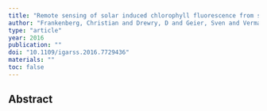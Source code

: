 ```yaml
---
title: "Remote sensing of solar induced chlorophyll fluorescence from satellites, airplanes and ground-based stations"
author: "Frankenberg, Christian and Drewry, D and Geier, Sven and Verma, Manish and Lawson, Peter and Stutz, Jochen and Grossmann, Katja"
type: "article"
year: 2016
publication: ""
doi: "10.1109/igarss.2016.7729436"
materials: ""
toc: false
---
```


## Abstract

